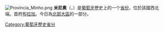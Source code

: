 {{Expand language|time=2016-09-01T10:03:14+00:00}}
[[File:Provincia_Minho.png|thumb]]
'''米尼奧'''（{{lang-pt|Minho}}，{{IPA-pt|miɲu}}）是[[葡萄牙|葡萄牙]]歷史上的一个[[省_(葡萄牙)|省份]]，位於該國西北端。首府[[布拉加|布拉加]]。今日為[[北部大區_(葡萄牙)|北部大區]]的一部分。

{{葡萄牙历史省份}}
[[Category:葡萄牙歷史省分|Category:葡萄牙歷史省分]]